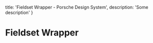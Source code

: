 
  title: 'Fieldset Wrapper - Porsche Design System',
  description: 'Some description'
}

# Fieldset Wrapper <ComponentStatus tagName="p-fieldset-wrapper"></ComponentStatus>

<ComponentApi tagName="p-fieldset-wrapper" />